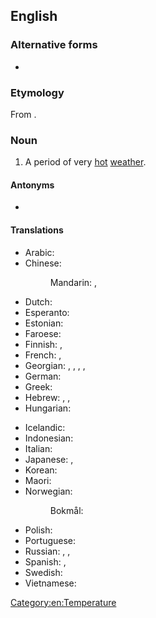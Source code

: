 {{also|heat wave}}
==English==
{{wikipedia}}

===Alternative forms===
* {{l|en|heat wave}}

===Etymology===
From {{compound|heat|wave|lang=en}}.

===Noun===
{{en-noun}}

# A period of very [[hot]] [[weather]].

====Antonyms====
* {{l|en|cold wave}}

====Translations====
{{trans-top|period of very hot weather}}
* Arabic: {{t|ar|مَوْجَة اَلْحَرّ|f|tr=mawjat al-ḥarr}}
* Chinese:
*: Mandarin: {{t+|cmn|熱浪|sc=Hani}}, {{t+|cmn|热浪|tr=rèlàng|sc=Hani}}
* Dutch: {{t+|nl|hittegolf|m}}
* Esperanto: {{t|eo|varmondo}}
* Estonian: {{t|et|kuumalaine}}
* Faroese: {{t|fo|hitabylgja|f}}
* Finnish: {{t+|fi|helleaalto}}, {{t+|fi|lämpöaalto}}
* French: {{t+|fr|vague de chaleur|f}}, {{t+|fr|canicule|f}}
* Georgian: {{t|ka|თბური ტალღა}}, {{t|ka|სითბური ტალღა}}, {{t|ka|სიცხის ტალღა}}, {{t|ka|პაპანაქება}}, {{t|ka|ძლიერი სიცხის პერიოდი}}
* German: {{t+|de|Hitzewelle|f}}
* Greek: {{t+|el|καύσωνας|m}}
* Hebrew: {{t|he|גל חום|m|tr=gal khóm}}, {{t+|he|חמסין|m}}, {{t+|he|שרב|m}}
* Hungarian: {{t+|hu|kánikula}}
{{trans-mid}}
* Icelandic: {{t+|is|hitabylgja}}
* Indonesian: {{t|id|gelombang panas}}
* Italian: {{t|it|ondata di caldo|f}}
* Japanese: {{t|ja|熱波|tr=ねっぱ, neppa}}, {{t+|ja|酷暑|tr=こくしょ, kokusho}}
* Korean: {{t+|ko|열파|sc=Kore}}
* Maori: {{t|mi|hīrangi}}
* Norwegian:
*: Bokmål: {{t+|nb|hetebølge|m|f}}
* Polish: {{t+|pl|upał|m}}
* Portuguese: {{t|pt|onda de calor|f}}
* Russian: {{t+|ru|жара́|f}}, {{t+|ru|зной|m}}, {{t|ru|[[пери́од]] [[сильный|си́льной]] [[жара|жары́]]|m}}
* Spanish: {{t|es|ola de calor|f}}, {{t+|es|canícula}}
* Swedish: {{t|sv|värmebölja|c}}
* Vietnamese: {{t|vi|sóng nhiệt}}
{{trans-bottom}}

[[Category:en:Temperature]]